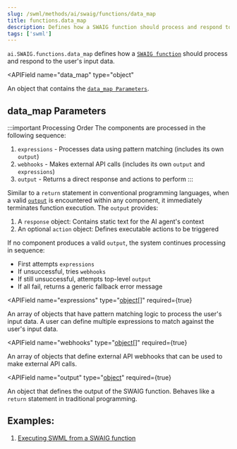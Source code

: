 ```yaml
---
slug: /swml/methods/ai/swaig/functions/data_map
title: functions.data_map
description: Defines how a SWAIG function should process and respond to the user's input data.
tags: ['swml']
---
```



`ai.SWAIG.functions.data_map` defines how a [`SWAIG function`](/swml/methods/ai/swaig/functions) should process and respond to the user's input data.



<APIField
  name="data_map"
  type="object"
>
  An object that contains the [`data_map Parameters`](#data_map-parameters).
</APIField>

## **data_map Parameters**

:::important Processing Order
The components are processed in the following sequence:

1. `expressions` - Processes data using pattern matching (includes its own `output`)
2. `webhooks` - Makes external API calls (includes its own `output` and `expressions`) 
3. `output` - Returns a direct response and actions to perform
:::

Similar to a `return` statement in conventional programming languages, 
when a valid [`output`][output] is encountered within any component, 
it immediately terminates function execution. 
The `output` provides:
1. A `response` object: Contains static text for the AI agent's context
2. An optional `action` object: Defines executable actions to be triggered

If no component produces a valid `output`, the system continues processing in sequence:
- First attempts `expressions`
- If unsuccessful, tries `webhooks`
- If still unsuccessful, attempts top-level `output`
- If all fail, returns a generic fallback error message

<APIField
  name="expressions"
  type="[object](/swml/methods/ai/swaig/functions/data_map/expressions)[]"
  required={true}
>
  An array of objects that have pattern matching logic to process the user's input data. A user can define multiple expressions to match against the user's input data.
</APIField>

<APIField
  name="webhooks"
  type="[object](/swml/methods/ai/swaig/functions/data_map/webhooks)[]"
  required={true}
>
  An array of objects that define external API webhooks that can be used to make external API calls.
</APIField>

<APIField
  name="output"
  type="[object](/swml/methods/ai/swaig/functions/data_map/output)"
  required={true}
>
  An object that defines the output of the SWAIG function. Behaves like a `return` statement in traditional programming.
</APIField>

## **Examples:**

1. [Executing SWML from a SWAIG function](../../../../../guides/AI/executing_swml.mdx)


[output]: /swml/methods/ai/swaig/functions/data_map/output